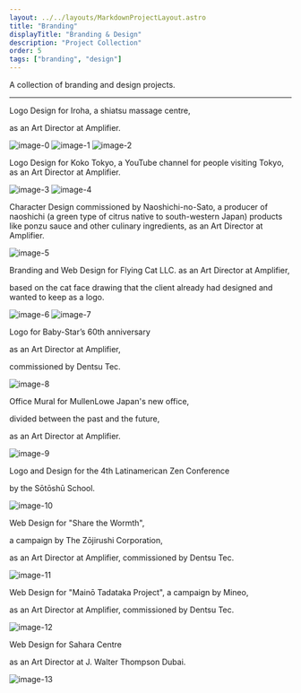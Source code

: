 ```yaml
---
layout: ../../layouts/MarkdownProjectLayout.astro
title: "Branding"
displayTitle: "Branding & Design"
description: "Project Collection"
order: 5
tags: ["branding", "design"]
---
```


A collection of branding and design projects.

---

Logo Design for Iroha, a shiatsu massage centre,

as an Art Director at Amplifier.

![image-0](/assets/projects/Branding/Branding-0.png)
![image-1](/assets/projects/Branding/Branding-1.png)
![image-2](/assets/projects/Branding/Branding-2.png)

Logo Design for Koko Tokyo, a YouTube channel for people visiting Tokyo,
as an Art Director at Amplifier.

![image-3](/assets/projects/Branding/Branding-3.gif)
![image-4](/assets/projects/Branding/Branding-4.gif)

Character Design commissioned by Naoshichi-no-Sato, a producer of naoshichi (a green type of citrus native to south-western Japan) products like ponzu sauce and other culinary ingredients, as an Art Director at Amplifier.

![image-5](/assets/projects/Branding/Branding-5.png)

Branding and Web Design for Flying Cat LLC. as an Art Director at Amplifier,

based on the cat face drawing
that the client already had designed and wanted to keep as a logo.

![image-6](/assets/projects/Branding/Branding-6.png)
![image-7](/assets/projects/Branding/Branding-7.gif)

Logo for Baby-Star’s 60th anniversary

as an Art Director at Amplifier,

commissioned by Dentsu Tec.

![image-8](/assets/projects/Branding/Branding-8.png)

Office Mural for MullenLowe Japan's new office,

divided between the past and the future,

as an Art Director at Amplifier.

![image-9](/assets/projects/Branding/Branding-9.png)

Logo and Design for the 4th Latinamerican Zen Conference

by the Sōtōshū School.

![image-10](/assets/projects/Branding/Branding-10.png)

Web Design for "Share the Wormth",

a campaign by The Zōjirushi Corporation,

as an Art Director at Amplifier, commissioned by Dentsu Tec.

![image-11](/assets/projects/Branding/Branding-11.gif)

Web Design for "Mainō Tadataka Project", a campaign by Mineo,

as an Art Director at Amplifier, commissioned by Dentsu Tec.

![image-12](/assets/projects/Branding/Branding-12.gif)

Web Design for Sahara Centre

as an Art Director at J. Walter Thompson Dubai.

![image-13](/assets/projects/Branding/Branding-13.gif)
